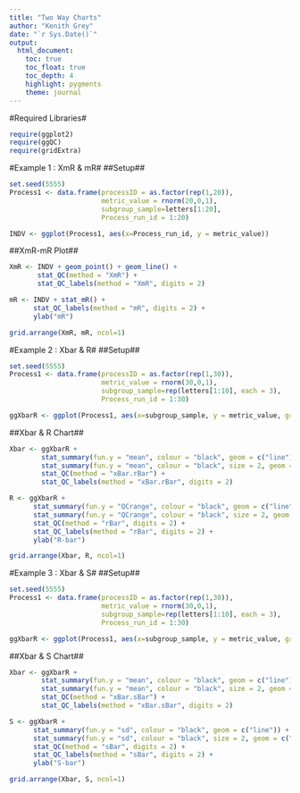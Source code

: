 ```yaml
---
title: "Two Way Charts"
author: "Kenith Grey"
date: "`r Sys.Date()`"
output:
  html_document:
    toc: true
    toc_float: true
    toc_depth: 4
    highlight: pygments
    theme: journal 
---
```


#Required Libraries#
```r
require(ggplot2)
require(ggQC)
require(gridExtra)
```

#Example 1 : XmR & mR#
##Setup##
```r
set.seed(5555)
Process1 <- data.frame(processID = as.factor(rep(1,20)),
                       metric_value = rnorm(20,0,1),
                       subgroup_sample=letters[1:20],
                       Process_run_id = 1:20)

INDV <- ggplot(Process1, aes(x=Process_run_id, y = metric_value)) 
```

##XmR-mR Plot##
```r
XmR <- INDV + geom_point() + geom_line() +
       stat_QC(method = "XmR") +
       stat_QC_labels(method = "XmR", digits = 2)

mR <- INDV + stat_mR() +
      stat_QC_labels(method = "mR", digits = 2) +
      ylab("mR")

grid.arrange(XmR, mR, ncol=1)
```


#Example 2 : Xbar & R#
##Setup##
```r
set.seed(5555)
Process1 <- data.frame(processID = as.factor(rep(1,30)),
                       metric_value = rnorm(30,0,1),
                       subgroup_sample=rep(letters[1:10], each = 3),
                       Process_run_id = 1:30)

ggXbarR <- ggplot(Process1, aes(x=subgroup_sample, y = metric_value, group=1)) 
```

##Xbar & R Chart##
```r
Xbar <- ggXbarR +
        stat_summary(fun.y = "mean", colour = "black", geom = c("line")) +
        stat_summary(fun.y = "mean", colour = "black", size = 2, geom = c("point")) +
        stat_QC(method = "xBar.rBar") +
        stat_QC_labels(method = "xBar.rBar", digits = 2)

R <- ggXbarR + 
      stat_summary(fun.y = "QCrange", colour = "black", geom = c("line")) +
      stat_summary(fun.y = "QCrange", colour = "black", size = 2, geom = c("point")) +
      stat_QC(method = "rBar", digits = 2) +
      stat_QC_labels(method = "rBar", digits = 2) +
      ylab("R-bar")

grid.arrange(Xbar, R, ncol=1)
```


#Example 3 : Xbar & S#
##Setup##
```r
set.seed(5555)
Process1 <- data.frame(processID = as.factor(rep(1,30)),
                       metric_value = rnorm(30,0,1),
                       subgroup_sample=rep(letters[1:10], each = 3),
                       Process_run_id = 1:30)

ggXbarR <- ggplot(Process1, aes(x=subgroup_sample, y = metric_value, group=1)) 
```

##Xbar & S Chart##
```r
Xbar <- ggXbarR +
        stat_summary(fun.y = "mean", colour = "black", geom = c("line")) +
        stat_summary(fun.y = "mean", colour = "black", size = 2, geom = c("point")) +
        stat_QC(method = "xBar.sBar") +
        stat_QC_labels(method = "xBar.sBar", digits = 2)

S <- ggXbarR + 
      stat_summary(fun.y = "sd", colour = "black", geom = c("line")) +
      stat_summary(fun.y = "sd", colour = "black", size = 2, geom = c("point")) +
      stat_QC(method = "sBar", digits = 2) +
      stat_QC_labels(method = "sBar", digits = 2) +
      ylab("S-bar")

grid.arrange(Xbar, S, ncol=1)
```
